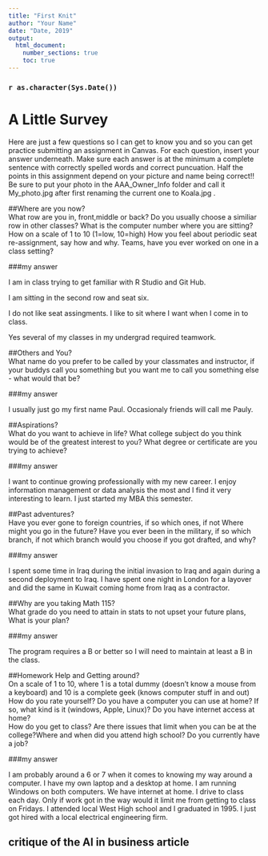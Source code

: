 ---
title: "First Knit"
author: "Your Name"
date: "Date, 2019"
output: 
  html_document:
    number_sections: true
    toc: true
---

### `r as.character(Sys.Date())`



# A Little Survey

Here are just a few questions so I can get to know you and so you can get practice submitting an assignment in Canvas.  For each question, insert your answer underneath. Make sure each answer is at the minimum a complete sentence with correctly spelled words and correct puncuation. Half the points in this assignment depend on your picture and name being correct!!  Be sure to put your photo in the AAA_Owner_Info folder and call it My_photo.jpg after first renaming the current one to Koala.jpg . 

##Where are you now?  
What row are you in, front,middle or back?  Do you usually choose a similiar row in other classes? What is the computer number where you are sitting?  How on a scale of 1 to 10 (1=low, 10=high) How you feel about periodic seat re-assignment, say how and why. Teams, have you ever worked on one in a class setting?  

###my answer     
  
I am in class trying to get familiar with R Studio and Git Hub.  

I am sitting in the second row and seat six.

I do not like seat assingments. I like to sit where I want when I come in to class.  

Yes several of my classes in my undergrad required teamwork.  
     


##Others and You?   
What name do you prefer to be called by your classmates and instructor, if your buddys call you something but you want me to call you something else - what would that be? 

###my answer     
  
I usually just go my first name Paul.  Occasionaly friends will call me Pauly.     
 




##Aspirations?   
What do you want to achieve in life?  What college subject do you think would be of the greatest interest to you? What degree or certificate are you trying to achieve?

###my answer     
  
I want to continue growing professionally with my new career.  I enjoy information management or data
analysis the most and I find it very interesting to learn.  I just started my MBA this semester.  
 




##Past adventures?  
Have you ever gone to foreign countries, if so which ones, if not Where might you go in the future?  Have you ever been in the military, if so which branch, if not which branch would you choose if you got drafted, and why?

###my answer     
  
I spent some time in Iraq during the initial invasion to Iraq and again during a second deployment to Iraq.
I have spent one night in London for a layover and did the same in Kuwait coming home from Iraq as a contractor. 
  




##Why are you taking Math 115?  
What grade do you need to attain in stats to not upset your future plans, What is your plan?
 

###my answer     
  
   
The program requires a B or better so I will need to maintain at least a B in the class. 





##Homework Help and Getting around?  
On a scale of 1 to 10, where 1 is a total dummy (doesn't know a mouse from a keyboard) and 10 is a complete geek (knows computer stuff in and out) How do you rate yourself?  Do you have a computer you can use at home? If so, what kind is it (windows, Apple, Linux)? Do you have internet access at home?  
How do you get to class? Are there issues that limit when you can be at the college?Where and when did you attend high school?  Do you currently have a job?

###my answer   
  
I am probably around a 6 or 7 when it comes to knowing my way around a computer.  I have my own laptop and a desktop at home.  I am running Windows on both computers.  We have internet at home.  I drive to class each day.  Only if work got in the way would it limit me from getting to class on Fridays.  I attended local West High school and I graduated in 1995.  I just got hired  with a local electrical engineering firm.    
  


## critique of the AI in business article

